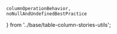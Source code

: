     columnOperationBehavior,
    noNullAndUndefinedBestPractice
} from '../base/table-column-stories-utils';

<Meta of={tableColumnNumberTextStories} />
<Title of={tableColumnNumberTextStories} />

The <Tag name={tableColumnNumberTextTag}/> column is used to display number
fields as text in the <Tag name={tableTag}/>. Numbers are formatted in a
locale-specific way based on the value of the `lang` token, which can be set via
the [nimble-theme-provider](?path=/docs/tokens-theme-provider--docs).

<p>{columnOperationBehavior}</p>

<Canvas of={tableColumnNumberTextStories.numberTextColumn} />

## API

<TableColumnApisLink />
<Controls of={tableColumnNumberTextStories.numberTextColumn} />
<ComponentApisLink />

{/* ## Styling */}

## Usage

### Best Practices

-   <NoNullAndUndefinedBestPractice />
-   If relevant to your data source, make sure to consider the IEEE 754 special
    cases of `-Inf`, `+Inf`, `-0`, `+0`, and `NaN`. Those values are handled as
    follows in the table:
    -   `-Inf` will be rendered as `-∞` in the table. It is considered the
        smallest possible number when sorting.
    -   `+Inf` will be rendered as `∞` in the table. It is considered the
        largest possible number when sorting.
    -   `-0`, `0`, and `+0` will be rendered as `0` in the table. No distinction
        is made between those values when grouping.
    -   `NaN` will be rendered as `NaN` in the table. It is sorted between
        non-defined values of `undefined`/`null` and `-Inf`.

### Angular Usage

#### Number Format Pipe

An Angular pipe is provided for formatting number values into strings outside of
the Nimble table. It uses the same formatting rules (and localization) as the
number-text table column.

To use it:

-   Import `NumberTextPipe` from `@ni/nimble-angular/pipes`
-   Use the pipe in your templates (pipe name is `numberText`), or instantiate
    and use directly in your code
-   As input, the pipe optionally takes a configuration object as a parameter.
    The object may include any of the following properties:
    -   `numberTextFormat` - Either `NumberTextFormat.default` or
        `NumberTextFormat.decimal`. Defaults to `NumberTextFormat.default`.
    -   `decimalDigits` - When `numberTextFormat` is `NumberTextFormat.decimal`,
        specifies the number of decimal places to show. If neither
        `decimalDigits` or `decimalMaximumDigits` are set, a default value of 2
        is used. `decimalDigits` and `decimalMaximumDigits` cannot both be set
        at the same time. The value must be in the range 0 - 20 (inclusive).
    -   `decimalMaximumDigits` - When `numberTextFormat` is
        `NumberTextFormat.decimal`, specifies the maximum number of decimal
        places to show. This differs from `decimalDigits` in that trailing zeros
        are omitted. `decimalDigits` and `decimalMaximumDigits` cannot both be
        set at the same time. The value must be in the range 0 - 20 (inclusive).
    -   `unitScale` - A `UnitScale` object indicating units to display. Possible
        values are `byteUnitScale`, `byte1024UnitScale`, `celsiusUnitScale`,
        `fahrenheitUnitScale`, and `voltUnitScale` which are exported from
        `@ni/nimble-angular/pipes`.

{/* ## Examples */}

{/* ## Accessibility */}

{/* ## Resources */}
